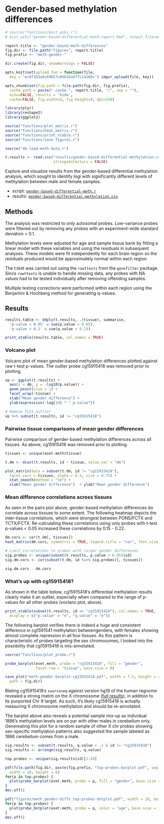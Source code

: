 # Gender-based methylation differences

```r
# source("functions/knit_wiki.r")
# knit_wiki("gender-based-differential-meth-report.Rmd", output.filename = "Gender-based methylation differences")

report.title <- "gender-based-meth-differences"
fig.dir <- file.path("figures", report.title)
fig.prefix <- "meth-gender-"

dir.create(fig.dir, showWarnings = FALSE)

opts_knit$set(upload.fun = function(file, 
  key = "ec071b3a0c69857c0db26a477c1a568c") imgur_upload(file, key))

opts_chunk$set(fig.path = file.path(fig.dir, fig.prefix),
  cache.path = paste(".cache-", report.title, "/", sep = ""),
  echo=FALSE, results = 'hide',
  cache=FALSE, fig.width=5, fig.height=4, dpi=150)


```

```r
library(plyr)
library(reshape2)
library(ggplot2)

source("functions/plot_matrix.r")
source("functions/heat_matrix.r")
source("functions/print_xtable.r")
source("functions/save-figures.r")
```

```r
source("4b-load-meth-data.r")

t.results <- read.csv("results/gender-based-differential-methylation.csv",
                      stringsAsFactors = FALSE)
```

Explore and visualize results from the gender-based differential methylation analysis, which sought to identify logi with significantly different levels of methylation between male and female samples.

* script: [`gender-based-differential-meth.r`](https://github.com/aaronwolen/gibbs-brain-project/blob/master/gender-based-differential-meth.r)
* results: [`gender-based-differential-methylation.csv`](https://github.com/aaronwolen/gibbs-brain-project/blob/master/results/gender-based-differential-methylation.csv)

## Methods
The analysis was restricted to only autosomal probes. Low-variance probes were filtered out by removing any probes with an experiment-wide standard deviation < 0.1. 

Methylation levels were adjusted for age and sample tissue bank by fitting a linear model with these variables and using the residuals in subsequent analyses. These models were fit independently for each brain region so the residuals produced would be approximately normal within each region. 

The t.test was carried out using the `rowttests` from the `genefilter` package. Since `rowttests` is unable to handle missing data, any probes with NA values had to be tested individually after removing offending samples.

Multiple testing corrections were performed within each region using the Benjamini & Hochberg method for generating q-values.

## Results

```r
results.table <- ddply(t.results, .(tissue), summarise, 
  'p-value < 0.05' = sum(p.value < 0.05),
  'q-value < 0.1' = sum(q.value < 0.1))

print_xtable(results.table, col.names = TRUE)
```

### Volcano plot
Volcano plot of mean gender-based methylation differences plotted against raw t-test p-values. The outlier probe cg15915418 was removed prior to plotting. 

```r
vp <- ggplot(t.results) +
  aes(x = dm, y = -log10(p.value)) +
  geom_point(size = 1) +
  facet_wrap(~tissue) +
  xlab("Mean gender difference") + 
  ylab(expression(-log[10] * " p-value"))

# Remove TLE1 outlier
vp %+% subset(t.results, id != "cg15915418")
```


### Pairwise tissue comparisons of mean gender differences
Pairwise comparison of gender-based methylation differences across all tissues. As above, cg15915418 was removed prior to plotting. 

```r
tissues <- unique(eset.meth$tissue)

t.dm <- dcast(t.results, id ~ tissue, value.var = "dm")

plot_matrix(data = subset(t.dm, id != "cg15915418"), 
  facet.vars = tissues, alpha = 0.5, size = 0.75) + 
  stat_smooth(method = "lm") + 
  xlab("Mean gender difference")  + ylab("Mean gender difference")
```

### Mean difference correlations across tissues

As seen in the pairs plot above, gender-based methylation differences do correlate across tissues to some extent. The following heatmap depicts the inter-tissue correlations, which were strongest between PONS/FCTX and TCTX/FCTX. Re-calculating these correlations using only probes with t-test p-values < 0.05 increased these correlations by 0.15 - 0.22. 

```r

dm.cors <- cor(t.dm[, tissues])
heat_matrix(dm.cors, symmetric = TRUE, legend.title = "cor", font.size = 3)

# Limit correlations to probes with larger gender differences
sig.probes <- unique(subset(t.results, p.value < 0.05)$id)
sig.dm.cors <- cor(subset(t.dm, id %in% sig.probes)[, tissues])

sig.dm.cors - dm.cors
```

### What's up with cg15915418?

As shown in the table below, cg15915418's differential methylation results clearly make it an outlier, especially when compared to the range of p-values for all other probes (voclano plot, above).
```r
print_xtable(subset(t.results, id == "cg15915418"), col.names = TRUE,
  display = c("p.value" = "e", "q.value" = "e"))
```

The following barplot verifies there is indeed a huge and consistent difference in cg1591541 methylation betweengenders, with females showing almost complete repression in all four tissues. As this pattern is characteristic of probes targeting the sex chromosomes, I looked into the possibility that cg15915418 is mis-annotated.  
```r
source("functions/plot_probe.r")

probe_barplot(eset.meth, probe = "cg15915418", fill = "gender", 
              facet.row = "tissue", base.size = 8)

save_plot("meth-gender-barplot-cg15915418.pdf", width = 7.5, height = 4, 
  path = fig.dir)
```

Blating cg15915418's `sourceseq` against version hg19 of the human regnome revealed a strong match on the X chromosome ([full results](http://genome.ucsc.edu/cgi-bin/hgc?o=64627510&g=htcUserAli&i=../trash/hgSs/hgSs_genome_47ba_dabb20.pslx+..%2Ftrash%2FhgSs%2FhgSs_genome_47ba_dabb20.fa+YourSeq&c=chrX&l=64627510&r=64627560&db=hg19&hgsid=284541277)), in addition to its purported Chr 9 target. As such, it's likely cg15915418 is actually measuring X chromosome methylation and should be re-annotated. 

The barplot above also reveals a potential sample mix-up as individual 1886's methylation levels are on par with other males in cerebellum only. Genereating this plot for a random sample of other X chr probes showing sex-specific methylation patterns also suggested the sample labeled as 1886 cerebellum comes from a male. 

```r
sig.results <- subset(t.results, q.value < .1 & id != "cg15915418")
sig.results <- arrange(sig.results, q.value)

top.probes <- unique(sig.results$id)[1:20]

pdf(file.path(fig.dir, paste(fig.prefix, "top-probes-barplot.pdf", sep = ""), 
  width = 10, height = 6)
for(p in top.probes) {
  plot(probe_barplot(eset.meth, probe = p, fill = "gender", base.size = 8))
}
dev.off()

pdf("figures/meth_gender-diffs_top-probes-dotplot.pdf", width = 10, height = 6)
for(p in top.probes) {
  plot(probe_dotplot(eset.meth, probe = p, color = "age", base.size = 12))
}
dev.off()
```